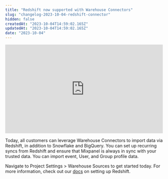 ```yaml
---
title: "Redshift now supported with Warehouse Connectors"
slug: "changelog-2023-10-04-redshift-connector"
hidden: false
createdAt: "2023-10-04T14:59:02.165Z"
updatedAt: "2023-10-04T14:59:02.165Z"
date: "2023-10-04"
---
```

<div style="position: relative; padding-bottom: 56.25%; height: 0;"><iframe src="https://www.loom.com/embed/76f4658dd850457e9634c706ee0d9430?sid=2cc72a2a-ca9b-406e-80d3-86500a29f48e" frameborder="0" webkitallowfullscreen mozallowfullscreen allowfullscreen style="position: absolute; top: 0; left: 0; width: 100%; height: 100%;"></iframe></div>

Today, all customers can leverage Warehouse Connectors to import data via Redshift, in addition to Snowflake and BigQuery. You can set up recurring syncs from Redshift and ensure that Mixpanel is always in sync with your trusted data. You can import event, User, and Group profile data. 

Navigate to Project Settings > Warehouse Sources to get started today. For more information, check out our [docs](https://docs.mixpanel.com/docs/tracking/data-warehouse/redshift) on setting up Redshift.
